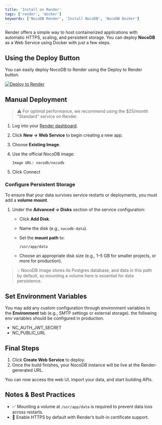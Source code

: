 ```yaml
---
title: 'Install on Render'
tags: ['render', 'docker']
keywords: ['NocoDB Render', 'Install NocoDB', 'NocoDB Docker']
---
```


Render offers a simple way to host containerized applications with automatic HTTPS, scaling, and persistent storage. You can deploy **NocoDB** as a Web Service using Docker with just a few steps.

## Using the Deploy Button
You can easily deploy NocoDB to Render using the Deploy to Render button.

[![Deploy to Render](https://render.com/images/deploy-to-render-button.svg)](https://render.com/deploy?repo=https://github.com/nocodb/render_com/tree/master)

## Manual Deployment

> ⚠️ For optimal performance, we recommend using the \$25/month "Standard" service on Render.

1. Log into your [Render dashboard](https://dashboard.render.com).
2. Click **New → Web Service** to begin creating a new app.
3. Choose **Existing Image**.
4. Use the official NocoDB image:

   ```
   Image URL: nocodb/nocodb
   ```
4. Click Connect

### Configure Persistent Storage

To ensure that your data survives service restarts or deployments, you must add a **volume mount**.

1. Under the **Advanced -> Disks** section of the service configuration:

   * Click **Add Disk**.
   * Name the disk (e.g., `nocodb-data`).
   * Set the **mount path** to:

     ```
     /usr/app/data
     ```
   * Choose an appropriate disk size (e.g., 1–5 GB for smaller projects, or more for production).

> 💡 NocoDB image stores its Postgres database, and data in this path by default, so mounting a volume here is essential for data persistence.


## Set Environment Variables

You may add any custom configuration through environment variables in the **Environment** tab (e.g., SMTP settings or external storage). the following env variables should be configured in production.

- NC_AUTH_JWT_SECRET
- NC_PUBLIC_URL

## Final Steps

1. Click **Create Web Service** to deploy.
2. Once the build finishes, your NocoDB instance will be live at the Render-generated URL.

You can now access the web UI, import your data, and start building APIs.

## Notes & Best Practices

* ✅ Mounting a volume at `/usr/app/data` is required to prevent data loss across restarts.
* 🔐 Enable HTTPS by default with Render’s built-in certificate support.

